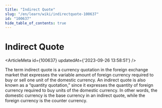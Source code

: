 ```yaml
---
title: "Indirect Quote"
slug: "/en/learn/wiki/indirectquote-100637"
id: "100637"
hide_table_of_contents: true
---
```



# Indirect Quote

<ArticleMeta id={100637} updatedAt={'2023-09-26 13:58:51'} />
<div className='border-solid border-b border-t-0 my-4 border-[var(--ifm-color-gray-300)]' />

The term indirect quote is a currency quotation in the foreign exchange market that expresses the variable amount of foreign currency required to buy or sell one unit of the domestic currency. An indirect quote is also known as a “quantity quotation,” since it expresses the quantity of foreign currency required to buy units of the domestic currency. In other words, the domestic currency is the base currency in an indirect quote, while the foreign currency is the counter currency.
